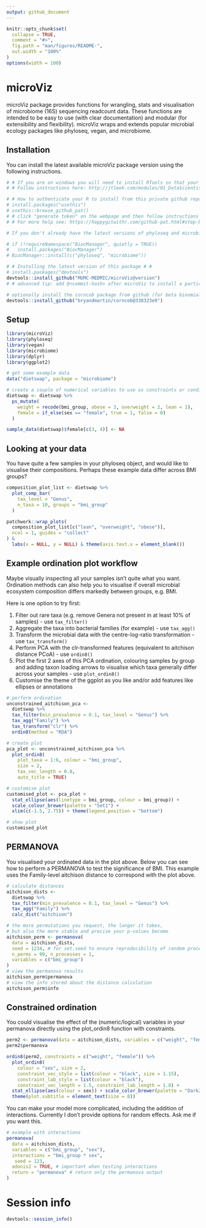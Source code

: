 ```yaml
---
output: github_document
---
```


<!-- README.md is generated from README.Rmd. Please edit that file -->

```r
knitr::opts_chunk$set(
  collapse = TRUE,
  comment = "#>",
  fig.path = "man/figures/README-",
  out.width = "100%"
)
options(width = 100)
```

# microViz

<!-- badges: start -->
<!-- badges: end -->

microViz package provides functions for wrangling, stats and visualisation of microbiome (16S) sequencing readcount data. These functions are intended to be easy to use (with clear documentation) and modular (for extensibility and flexibility). 
microViz wraps and extends popular microbial ecology packages like phyloseq, vegan, and microbiome.

## Installation

You can install the latest available microViz package version using the following instructions.

``` r
# # If you are on windows you will need to install RTools so that your computer can build this package
# # Follow instructions here: http://jtleek.com/modules/01_DataScientistToolbox/02_10_rtools/

# # How to authenticate your R to install from this private github repo # #
# install.packages("usethis")
# usethis::browse_github_pat() 
# # click "generate token" on the webpage and then follow instructions in the R console.
# # For more help see: https://happygitwithr.com/github-pat.html#step-by-step

# If you don't already have the latest versions of phyloseq and microbiome, you can install these from bioconductor

# if (!requireNamespace("BiocManager", quietly = TRUE))
#   install.packages("BiocManager")
# BiocManager::install(c("phyloseq", "microbiome"))

# # Installing the latest version of this package # #
# install.packages("devtools")
devtools::install_github("MUMC-MEDMIC/microViz@version")
# # advanced tip: add @<commit-hash> after microViz to install a particular version

# optionally install the corncob package from github (for beta binomial models)
devtools::install_github("bryandmartin/corncob@338323e9")

```

## Setup

```r
library(microViz)
library(phyloseq)
library(vegan)
library(microbiome)
library(dplyr)
library(ggplot2)
```

```r
# get some example data
data("dietswap", package = "microbiome")

# create a couple of numerical variables to use as constraints or conditions
dietswap <- dietswap %>% 
  ps_mutate(
    weight = recode(bmi_group, obese = 3, overweight = 2, lean = 1),
    female = if_else(sex == "female", true = 1, false = 0)
  )

sample_data(dietswap)$female[c(3, 4)] <- NA
```

## Looking at your data

You have quite a few samples in your phyloseq object, and would like to visualise their compositions.
Perhaps these example data differ across BMI groups?
```r
composition_plot_list <- dietswap %>%
  plot_comp_bar(
    tax_level = "Genus",
    n_taxa = 10, groups = "bmi_group"
  )

patchwork::wrap_plots(
  composition_plot_list[c("lean", "overweight", "obese")],
  ncol = 1, guides = "collect"
) &
  labs(x = NULL, y = NULL) & theme(axis.text.x = element_blank())
```


## Example ordination plot workflow

Maybe visually inspecting all your samples isn't quite what you want.
Ordination methods can also help you to visualise if overall microbial ecosystem composition differs markedly between groups, e.g. BMI.

Here is one option to try first:

1. Filter out rare taxa (e.g. remove Genera not present in at least 10% of samples) - use `tax_filter()`
2. Aggregate the taxa into bacterial families (for example) - use `tax_agg()`
3. Transform the microbial data with the centre-log-ratio transformation - use `tax_transform()`
4. Perform PCA with the clr-transformed features (equivalent to aitchison distance PCoA) - use `ordin8()`
5. Plot the first 2 axes of this PCA ordination, colouring samples by group and adding taxon loading arrows to visualise which taxa generally differ across your samples - use `plot_ordin8()`
6. Customise the theme of the ggplot as you like and/or add features like ellipses or annotations

```r
# perform ordination
unconstrained_aitchison_pca <-
  dietswap %>%
  tax_filter(min_prevalence = 0.1, tax_level = "Genus") %>%
  tax_agg("Family") %>%
  tax_transform("clr") %>%
  ordin8(method = "RDA")

# create plot
pca_plot <- unconstrained_aitchison_pca %>%
  plot_ordin8(
    plot_taxa = 1:6, colour = "bmi_group", 
    size = 2,
    tax_vec_length = 0.8,
    auto_title = TRUE)

# customise plot
customised_plot <- pca_plot +
  stat_ellipse(aes(linetype = bmi_group, colour = bmi_group)) +
  scale_colour_brewer(palette = "Set1") +
  xlim(c(-1.5, 2.75)) + theme(legend.position = "bottom")

# show plot
customised_plot
```

## PERMANOVA

You visualised your ordinated data in the plot above. 
Below you can see how to perform a PERMANOVA to test the significance of BMI.
This example uses the Family-level aitchison distance to correspond with the plot above.
```r
# calculate distances
aitchison_dists <-
  dietswap %>%
  tax_filter(min_prevalence = 0.1, tax_level = "Genus") %>%
  tax_agg("Family") %>%
  calc_dist("aitchison")

# the more permutations you request, the longer it takes,
# but also the more stable and precise your p-values become
aitchison_perm <- permanova(
  data = aitchison_dists,
  seed = 1234, # for set.seed to ensure reproducibility of random process
  n_perms = 99, n_processes = 1, 
  variables = c("bmi_group")
)
# view the permanova results
aitchison_perm$permanova
# view the info stored about the distance calculation
aitchison_perm$info
```
## Constrained ordination
You could visualise the effect of the (numeric/logical) variables in your permanova directly using the plot_ordin8 function with constraints.

```r
perm2 <- permanova(data = aitchison_dists, variables = c("weight", "female"), seed = 321)
perm2$permanova

ordin8(perm2, constraints = c("weight", "female")) %>%
  plot_ordin8(
    colour = "sex", size = 2,
    constraint_vec_style = list(colour = "black", size = 1.15),
    constraint_lab_style = list(colour = "black"),
    constraint_vec_length = 1.5, constraint_lab_length = 1.8) +
  stat_ellipse(aes(colour = sex)) + scale_color_brewer(palette = "Dark2") +
  theme(plot.subtitle = element_text(size = 8))
```

You can make your model more complicated, including the addition of interactions.
Currently I don't provide options for random effects. Ask me if you want this.
```r
# example with interactions
permanova(
  data = aitchison_dists,
  variables = c("bmi_group", "sex"),
  interactions = "bmi_group * sex",
   seed = 123, 
  adonis2 = TRUE, # important when testing interactions
  return = "permanova" # return only the permanova output
)
```


# Session info
```r
devtools::session_info()
```
